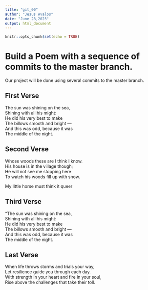 ```yaml
---
title: "git_00"
author: "Jesus Avalos"
date: "June 28,2023"
output: html_document
---
```


```r
knitr::opts_chunk$set(echo = TRUE)
```
# Build a Poem with a sequence of commits to the master branch.
Our project will be done using several commits to the master branch.
<!-- Do not modify or change any text in "!--" bracketed areas such as this --- these are instructions to
you, if you change any of this the git program will notice it and compromise your git merging strategy !-->

## First Verse 
<!--Put the first five lines of a poem by Lewis Carrol in this section!-->

The sun was shining on the sea,   
Shining with all his might:   
He did his very best to make    
The billows smooth and bright —   
And this was odd, because it was    
The middle of the night.    

## Second Verse
<!--Put the first five lines of a poem by Robert Frost here!-->
Whose woods these are I think I know.       
His house is in the village though;       
He will not see me stopping here       
To watch his woods fill up with snow.       
  
My little horse must think it queer       

## Third Verse
<!--Put the first two verses of  and The Walrus the Carpenter here!-->

"The sun was shining on the sea,    
      Shining with all his might:   
He did his very best to make    
      The billows smooth and bright —   
And this was odd, because it was    
      The middle of the night.      

## Last Verse
<!--Put a short poem of your choice 8-20 lines,here!-->


When life throws storms and trials your way,    
Let resilience guide you through each day.    
With strength in your heart and fire in your soul,    
Rise above the challenges that take their toll.   
